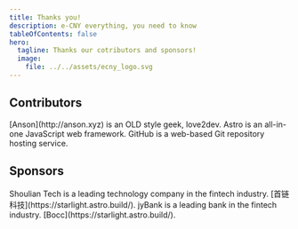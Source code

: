 ```yaml
---
title: Thanks you!
description: e-CNY everything, you need to know
tableOfContents: false
hero:
  tagline: Thanks our cotributors and sponsors!
  image:
    file: ../../assets/ecny_logo.svg
---
```



## Contributors
<CardGrid>
	<Card title="Anson Ho" icon="star">
		[Anson](http://anson.xyz) is an OLD style geek, love2dev. 
	</Card>
	<Card title="Astro" icon="astro">
		Astro is an all-in-one JavaScript web framework.
	</Card>
	<Card title="GitHub" icon="github">
		GitHub is a web-based Git repository hosting service.
	</Card>
</CardGrid>

## Sponsors
<CardGrid>
	<Card title="首链科技" icon="pencil">
		Shoulian Tech is a leading technology company in the fintech industry.
		[首链科技](https://starlight.astro.build/).
	</Card>
	<Card title="交银金科" icon="add-document">
		jyBank is a leading bank in the fintech industry.
    [Bocc](https://starlight.astro.build/).
	</Card>
</CardGrid>